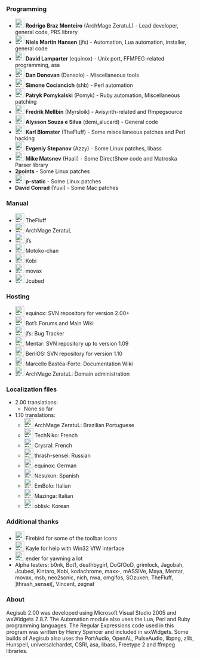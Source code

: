 {{todo|Make sure that nobody is missing from the list - if you are or can think of someone, please let us know.}}

===Programming===
*[[Image:Flag_of_Brazil.gif|24px]] '''Rodrigo Braz Monteiro''' (ArchMage ZeratuL) - Lead developer, general code, PRS library
*[[Image:Flag_of_Denmark.gif|24px]] '''Niels Martin Hansen''' (jfs) - Automation, Lua automation, installer, general code
*[[Image:Flag_of_Germany.gif|24px]] '''David Lamparter''' (equinox) - Unix port, FFMPEG-related programming, asa
*[[Image:Flag_of_United-States.gif|24px]] '''Dan Donovan''' (Dansolo) - Miscellaneous tools
*[[Image:Flag_of_Italy.gif|24px]] '''Simone Cociancich''' (shb) - Perl automation
*[[Image:Flag_of_Poland.gif|24px]] '''Patryk Pomykalski''' (Pomyk) - Ruby automation, Miscellaneous patching
*[[Image:Flag_of_Sweden.gif|24px]] '''Fredrik Mellbin''' (Myrsloik) - Avisynth-related and ffmpegsource
*[[Image:Flag_of_Brazil.gif|24px]] '''Alysson Souza e Silva''' (demi_alucard) - General code
*[[Image:Flag_of_Sweden.gif|24px]] '''Karl Blomster''' (TheFluff) - Some miscellaneous patches and Perl hacking
*[[Image:Flag_of_Russia.gif|24px]] '''Evgeniy Stepanov''' (Azzy) - Some Linux patches, libass
*[[Image:Flag_of_Russia.gif|24px]] '''Mike Matsnev''' (Haali) - Some DirectShow code and Matroska Parser library
*'''2points''' - Some Linux patches
*[[Image:Flag_of_United-States.gif|24px]] '''p-static''' - Some Linux patches
*'''David Conrad''' (Yuvi) - Some Mac patches

===Manual===
*[[Image:Flag_of_Sweden.gif|24px]] TheFluff
*[[Image:Flag_of_Brazil.gif|24px]] ArchMage ZeratuL
*[[Image:Flag_of_Denmark.gif|24px]] jfs
*[[Image:Flag_of_United-States.gif|24px]] Motoko-chan
*[[Image:Flag_of_Slovenia.gif|24px]] Kobi
*[[Image:Flag_of_United-States.gif|24px]] movax
*[[Image:Flag_of_United-States.gif|24px]] Jcubed

===Hosting===
*[[Image:Flag_of_Germany.gif|24px]] equinox: SVN repository for version 2.00+
*[[Image:Flag_of_Denmark.gif|24px]] Bot1: Forums and Main Wiki
*[[Image:Flag_of_Denmark.gif|24px]] jfs: Bug Tracker
*[[Image:Flag_of_Germany.gif|24px]] Mentar: SVN repository up to version 1.09
*[[Image:Flag_of_Germany.gif|24px]] BerliOS: SVN repository for version 1.10
*[[Image:Flag_of_United-States.gif|24px]] Marcello Bastéa-Forte: Documentation Wiki
*[[Image:Flag_of_Brazil.gif|24px]] ArchMage ZeratuL: Domain administration

===Localization files===
{{todo|This is outdated}}
*2.00 translations:
** None so far
*1.10 translations:
**[[Image:Flag_of_Brazil.gif|24px]] ArchMage ZeratuL: Brazilian Portuguese
**[[Image:Flag_of_Canada.gif|24px]] TechNiko: French
**[[Image:Flag_of_France.gif|24px]] Crysral: French
**[[Image:Flag_of_Russia.gif|24px]] thrash-sensei: Russian
**[[Image:Flag_of_Germany.gif|24px]] equinox: German
**[[Image:Flag_of_Spain.gif|24px]] Nesukun: Spanish
**[[Image:Flag_of_Italy.gif|24px]] EmBolo: Italian
**[[Image:Flag_of_Italy.gif|24px]] Mazinga: Italian
**[[Image:Flag_of_Korea.gif|24px]] oblisk: Korean

===Additional thanks===
*[[Image:Flag_of_United-States.gif|24px]] Firebird for some of the toolbar icons
*[[Image:Flag_of_United-States.gif|24px]] Kayle for help with Win32 VfW interface
*[[Image:Flag_of_Slovenia.gif|24px]] ender for yawning a lot
*Alpha testers: b0nk, Bot1, deathbygirl, DoGfOoD, grimlock, Jagobah, Jcubed, Kintaro, Kobi, kodachrome, maxx-, mASSIVe, Maya, Mentar, movax, msb, neo2sonic, nich, nwa, omgifos, SOzuken, TheFluff, ]thrash_sensei[, Vincent, zegnat

===About===
Aegisub 2.00 was developed using Microsoft Visual Studio 2005 and wxWidgets 2.8.7. The Automation module also uses the Lua, Perl and Ruby programming languages. The Regular Expressions code used in this program was written by Henry Spencer and included in wxWidgets. Some builds of Aegisub also uses the PortAudio, OpenAL, PulseAudio, libpng, zlib, Hunspell, universalchardet, CSRI, asa, libass, Freetype 2 and ffmpeg libraries.